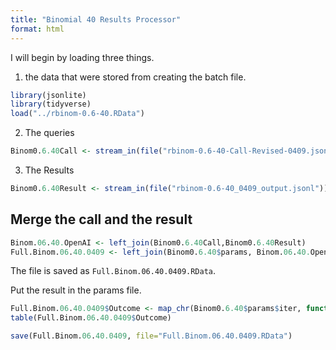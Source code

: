 ```yaml
---
title: "Binomial 40 Results Processor"
format: html
---
```


I will begin by loading three things.  

1. the data that were stored from creating the batch file.

```r
library(jsonlite)
library(tidyverse)
load("../rbinom-0.6-40.RData")
```

2. The queries

```r
Binom0.6.40Call <- stream_in(file("rbinom-0.6-40-Call-Revised-0409.jsonl"))
```

3. The Results

```r
Binom0.6.40Result <- stream_in(file("rbinom-0.6-40_0409_output.jsonl"))
```

## Merge the call and the result

```r
Binom.06.40.OpenAI <- left_join(Binom0.6.40Call,Binom0.6.40Result)
Full.Binom.06.40.0409 <- left_join(Binom0.6.40$params, Binom.06.40.OpenAI)
```

The file is saved as `Full.Binom.06.40.0409.RData`.

Put the result in the params file.

```r
Full.Binom.06.40.0409$Outcome <- map_chr(Binom0.6.40$params$iter, function(x) { unlist(Binom0.6.40Result$response$body$choices[[x]][[2]][2]) })
table(Full.Binom.06.40.0409$Outcome)
```

```r
save(Full.Binom.06.40.0409, file="Full.Binom.06.40.0409.RData")
```


